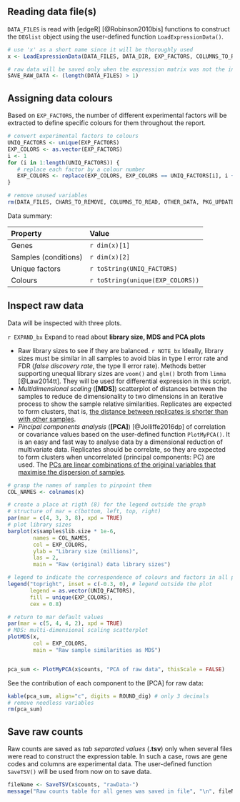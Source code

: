 
## Reading data file(s)

`DATA_FILES` is read with [edgeR] [@Robinson2010bis] functions to construct the `DEGlist` object using the user-defined function `LoadExpressionData()`.

```r
# use 'x' as a short name since it will be thoroughly used
x <- LoadExpressionData(DATA_FILES, DATA_DIR, EXP_FACTORS, COLUMNS_TO_READ)

# raw data will be saved only when the expression matrix was not the input file
SAVE_RAW_DATA <- (length(DATA_FILES) > 1)
```


## Assigning data colours

Based on `EXP_FACTORS`, the number of different experimental factors will be extracted to define specific colours for them throughout the report.

```r
# convert experimental factors to colours
UNIQ_FACTORS <- unique(EXP_FACTORS)
EXP_COLORS <- as.vector(EXP_FACTORS)
i <- 1
for (i in 1:length(UNIQ_FACTORS)) {
   # replace each factor by a colour number
   EXP_COLORS <- replace(EXP_COLORS, EXP_COLORS == UNIQ_FACTORS[i], i + 1)
}

# remove unused variables
rm(DATA_FILES, CHARS_TO_REMOVE, COLUMNS_TO_READ, OTHER_DATA, PKG_UPDATE)
```


Data summary:

Property   | Value
:--------- | :------
Genes      | `r dim(x)[1]`
Samples (conditions) | `r dim(x)[2]`
Unique factors       | `r toString(UNIQ_FACTORS)`
Colours              | `r toString(unique(EXP_COLORS))`


## Inspect raw data {#origSizeMDS}

Data will be inspected with three plots.

[START EXPANDIBLE]: #
`r EXPAND_bx` 
Expand to read about <b>library size, MDS and PCA plots</b></summary>

* Raw library sizes to see if they are balanced. 
`r NOTE_bx` Ideally, library sizes must be similar in all samples to avoid bias in type I error rate and FDR (_false discovery rate_, the type II error rate). Methods better supporting unequal library sizes are `voom()` and `glm()` broth from `limma` [@Law2014tt]. They will be used for differential expression in this script.
* _Multidimensional scaling_ (**[MDS]**) scatterplot of distances between the samples to reduce de dimensionality to two dimensions in an iterative process to show the sample relative similarities. Replicates are expected to form clusters, that is, [the distance between replicates is shorter than with other samples](https://richardlent.github.io/post/multivariate-analysis-with-r/#multidimensional-scaling).
* _Pincipal components analysis_ (**[PCA]**) [@Jolliffe2016dp] of correlation or covariance values based on the user-defined function `PlotMyPCA()`. It is an easy and fast way to analyse data by a dimensional reduction of multivariate data. Replicates should be correlate, so they are expected to form clusters when uncorrelated (principal components: PC) are used. The [PCs are linear combinations of the original variables that maximise the dispersion of samples](https://richardlent.github.io/post/multivariate-analysis-with-r/#principal-components-analysis).

</details> 
[END EXPANDIBLE]: #



```r
# grasp the names of samples to pinpoint them
COL_NAMES <- colnames(x)

# create a place at rigth (8) for the legend outside the graph
# structure of mar = c(bottom, left, top, right)
par(mar = c(4, 3, 3, 8), xpd = TRUE) 
# plot library sizes
barplot(x$samples$lib.size * 1e-6, 
        names = COL_NAMES, 
        col = EXP_COLORS,
        ylab = "Library size (millions)", 
        las = 2, 
        main = "Raw (original) data library sizes") 

# legend to indicate the correspondence of colours and factors in all plots
legend("topright", inset = c(-0.3, 0), # legend outside the plot 
       legend = as.vector(UNIQ_FACTORS), 
       fill = unique(EXP_COLORS),
       cex = 0.8)

# return to mar default values
par(mar = c(5, 4, 4, 2), xpd = TRUE)
# MDS: multi-dimensional scaling scatterplot
plotMDS(x, 
        col = EXP_COLORS, 
        main = "Raw sample similarities as MDS")


pca_sum <- PlotMyPCA(x$counts, "PCA of raw data", thisScale = FALSE)
```

See the contribution of each component to the [PCA] for raw data:

```r
kable(pca_sum, align="c", digits = ROUND_dig) # only 3 decimals
# remove needless variables
rm(pca_sum)
```





## Save raw counts 

Raw counts are saved as _tab separated values_ (**.tsv**) only when several files were read to construct the expression table. In such a case, rows are gene codes and columns are experimental data. The user-defined function `SaveTSV()` will be used from now on to save data.


```r
fileName <- SaveTSV(x$counts, "rawData-")
message("Raw counts table for all genes was saved in file", "\n", fileName)
```

